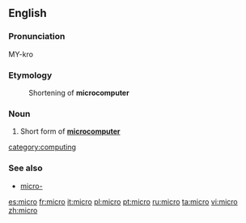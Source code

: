 ==English==
===Pronunciation===
<!--*[[IPA]]: //
*[[SAMPA]]: //-->
MY-kro

===Etymology===
:Shortening of '''microcomputer'''

===Noun===
{{en-noun}}

#Short form of '''[[microcomputer]]'''

[[category:computing]]

===See also===
*[[micro-]]

[[es:micro]]
[[fr:micro]]
[[it:micro]]
[[pl:micro]]
[[pt:micro]]
[[ru:micro]]
[[ta:micro]]
[[vi:micro]]
[[zh:micro]]